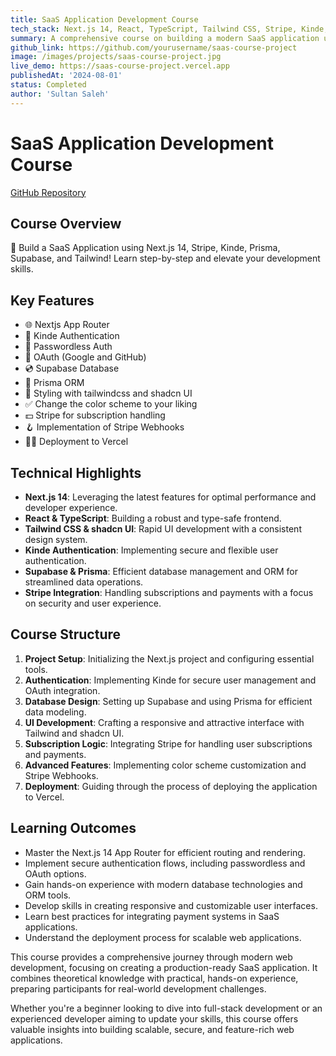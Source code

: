 ```yaml
---
title: SaaS Application Development Course
tech_stack: Next.js 14, React, TypeScript, Tailwind CSS, Stripe, Kinde, Prisma, Supabase
summary: A comprehensive course on building a modern SaaS application using cutting-edge technologies.
github_link: https://github.com/yourusername/saas-course-project
image: /images/projects/saas-course-project.jpg
live_demo: https://saas-course-project.vercel.app
publishedAt: '2024-08-01'
status: Completed
author: 'Sultan Saleh'
---
```


# SaaS Application Development Course

[GitHub Repository](https://github.com/os-sulX1/Note-Sass-)

## Course Overview

🚀 Build a SaaS Application using Next.js 14, Stripe, Kinde, Prisma, Supabase, and Tailwind! Learn step-by-step and elevate your development skills.

## Key Features

- 🌐 Nextjs App Router
- 🔐 Kinde Authentication
- 📧 Passwordless Auth
- 🔑 OAuth (Google and GitHub)
- 💿 Supabase Database
- 💨 Prisma ORM
- 🎨 Styling with tailwindcss and shadcn UI
- ✅ Change the color scheme to your liking
- 💵 Stripe for subscription handling
- 🪝 Implementation of Stripe Webhooks
- 😶‍🌫️ Deployment to Vercel

## Technical Highlights

- **Next.js 14**: Leveraging the latest features for optimal performance and developer experience.
- **React & TypeScript**: Building a robust and type-safe frontend.
- **Tailwind CSS & shadcn UI**: Rapid UI development with a consistent design system.
- **Kinde Authentication**: Implementing secure and flexible user authentication.
- **Supabase & Prisma**: Efficient database management and ORM for streamlined data operations.
- **Stripe Integration**: Handling subscriptions and payments with a focus on security and user experience.

## Course Structure

1. **Project Setup**: Initializing the Next.js project and configuring essential tools.
2. **Authentication**: Implementing Kinde for secure user management and OAuth integration.
3. **Database Design**: Setting up Supabase and using Prisma for efficient data modeling.
4. **UI Development**: Crafting a responsive and attractive interface with Tailwind and shadcn UI.
5. **Subscription Logic**: Integrating Stripe for handling user subscriptions and payments.
6. **Advanced Features**: Implementing color scheme customization and Stripe Webhooks.
7. **Deployment**: Guiding through the process of deploying the application to Vercel.

## Learning Outcomes

- Master the Next.js 14 App Router for efficient routing and rendering.
- Implement secure authentication flows, including passwordless and OAuth options.
- Gain hands-on experience with modern database technologies and ORM tools.
- Develop skills in creating responsive and customizable user interfaces.
- Learn best practices for integrating payment systems in SaaS applications.
- Understand the deployment process for scalable web applications.

This course provides a comprehensive journey through modern web development, focusing on creating a production-ready SaaS application. It combines theoretical knowledge with practical, hands-on experience, preparing participants for real-world development challenges.

Whether you're a beginner looking to dive into full-stack development or an experienced developer aiming to update your skills, this course offers valuable insights into building scalable, secure, and feature-rich web applications.